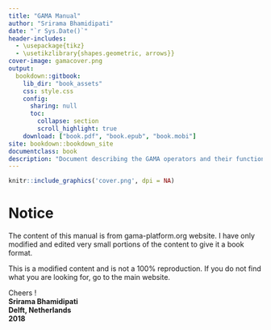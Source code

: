 ```yaml
---
title: "GAMA Manual"
author: "Srirama Bhamidipati"
date: "`r Sys.Date()`"
header-includes:
  - \usepackage{tikz}
  - \usetikzlibrary{shapes.geometric, arrows}}
cover-image: gamacover.png
output: 
  bookdown::gitbook:
    lib_dir: "book_assets"
    css: style.css
    config:
      sharing: null
      toc:
        collapse: section
        scroll_highlight: true
    download: ["book.pdf", "book.epub", "book.mobi"]
site: bookdown::bookdown_site
documentclass: book
description: "Document describing the GAMA operators and their functions."
---
```


```r
knitr::include_graphics('cover.png', dpi = NA)
```

# Notice {-}

The content of this manual is from gama-platform.org website. I have only modified and edited very small portions of the content to give it a book format.

This is a modified content and is not a 100% reproduction. If you do not find what you are looking for, go to the main website.

Cheers ! \
**Srirama Bhamidipati** \
**Delft, Netherlands** \
**2018**


